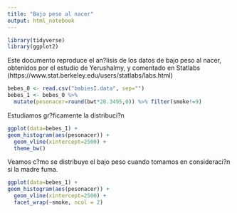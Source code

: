```yaml
---
title: "Bajo peso al nacer"
output: html_notebook
---
```

```r
library(tidyverse)
library(ggplot2)
```

Este documento reproduce el an?lisis de los datos de bajo peso al nacer, obtenidos por el estudio de Yerushalmy, y comentado en Statlabs (https://www.stat.berkeley.edu/users/statlabs/labs.html)

```r
bebes_0 <- read.csv("babiesI.data", sep="")
bebes_1 <- bebes_0 %>% 
  mutate(pesonacer=round(bwt*28.3495,0)) %>% filter(smoke!=9)
```

Estudiamos gr?ficamente la distribuci?n
```r
ggplot(data=bebes_1) +
geom_histogram(aes(pesonacer)) +
  geom_vline(xintercept=2500) +
  theme_bw()
```

Veamos c?mo se distribuye el bajo peso cuando tomamos en consideraci?n si la madre fuma.
```r
ggplot(data=bebes_1) +
geom_histogram(aes(pesonacer)) +
  geom_vline(xintercept=2500) +
  facet_wrap(~smoke, ncol = 2)
```